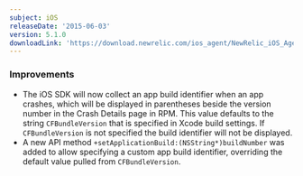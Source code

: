 ```yaml
---
subject: iOS
releaseDate: '2015-06-03'
version: 5.1.0
downloadLink: 'https://download.newrelic.com/ios_agent/NewRelic_iOS_Agent_5.1.0.zip'
---
```


### Improvements

* The iOS SDK will now collect an app build identifier when an app crashes, which will be displayed in parentheses beside the version number in the Crash Details page in RPM. This value defaults to the string `CFBundleVersion` that is specified in Xcode build settings. If `CFBundleVersion` is not specified the build identifier will not be displayed.
* A new API method `+setApplicationBuild:(NSString*)buildNumber` was added to allow specifying a custom app build identifier, overriding the default value pulled from `CFBundleVersion`.
